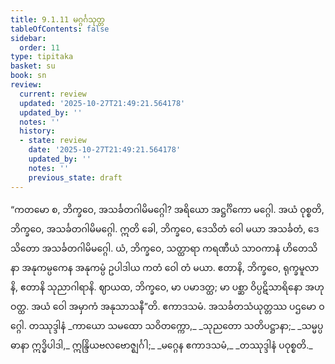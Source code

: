 ```yaml
---
title: 9.1.11 မဂ္ဂင်္ဂသုတ္တ
tableOfContents: false
sidebar:
  order: 11
type: tipitaka
basket: su
book: sn
review:
  current: review
  updated: '2025-10-27T21:49:21.564178'
  updated_by: ''
  notes: ''
  history:
  - state: review
    date: '2025-10-27T21:49:21.564178'
    updated_by: ''
    notes: ''
    previous_state: draft
---
```



<ReviewStatus review={frontmatter.review} showDetails={true} />

<HypothesisAnnotation frontmatter={frontmatter} />

<DynamicBreadcrumb />

<Division number="376" book="sn" e="ch" v="18" p="334">

<Paragraph number="1691" book="sn">
“ကတမော စ, ဘိက္ခဝေ, အသင်္ခတဂါမိမဂ္ဂေါ? အရိယော အဋ္ဌင်္ဂိကော မဂ္ဂေါ. အယံ ဝုစ္စတိ, ဘိက္ခဝေ, အသင်္ခတဂါမိမဂ္ဂေါ. ဣတိ ခေါ, ဘိက္ခဝေ, ဒေသိတံ ဝေါ မယာ အသင်္ခတံ, ဒေသိတော အသင်္ခတဂါမိမဂ္ဂေါ. ယံ, ဘိက္ခဝေ, သတ္ထာရာ ကရဏီယံ သာဝကာနံ ဟိတေသိနာ အနုကမ္ပကေန အနုကမ္ပံ ဥပါဒါယ ကတံ ဝေါ တံ မယာ. ဧတာနိ, ဘိက္ခဝေ, ရုက္ခမူလာနိ, ဧတာနိ သုညာဂါရာနိ. ဈာယထ, ဘိက္ခဝေ, မာ ပမာဒတ္ထ; မာ ပစ္ဆာ ဝိပ္ပဋိသာရိနော အဟုဝတ္ထ. အယံ ဝေါ အမှာကံ အနုသာသနီ”တိ.

</Paragraph>
</Division>

<Paragraph number="1692" type="center" book="sn">
ဧကာဒသမံ.



</Paragraph>

<Paragraph number="1693" type="center" book="sn">
အသင်္ခတသံယုတ္တဿ ပဌမော ဝဂ္ဂေါ.



</Paragraph>

<Paragraph number="1694" type="center" book="sn">
တဿုဒ္ဒါနံ


</Paragraph>

<Paragraph number="1695" type="verses" book="sn">
_ကာယော သမထော သဝိတက္ကော,_  
_သုညတော သတိပဋ္ဌာနာ;_  
_သမ္မပ္ပဓာနာ ဣဒ္ဓိပါဒါ,_  
ဣန္ဒြိယဗလဗောဇ္ဈင်္ဂါ;_  
_မဂ္ဂေန ဧကာဒသမံ,_  
_တဿုဒ္ဒါနံ ပဝုစ္စတိ._
</Paragraph>